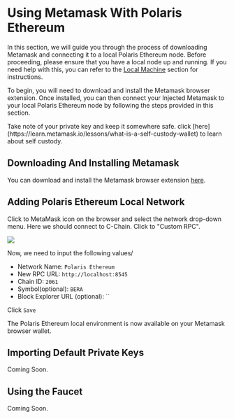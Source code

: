 
# Using Metamask With Polaris Ethereum

In this section, we will guide you through the process of 
downloading Metamask and connecting it to a local Polaris Ethereum node. 
Before proceeding, please ensure that you have a local node up and running. 
If you need help with this, you can refer to the [Local Machine](./running-a-node/running-locally) section for instructions.

To begin, you will need to download and install the Metamask browser extension. 
Once installed, you can then connect your Injected Metamask to your local Polaris Ethereum 
node by following the steps provided in this section.

 
<Callout type="warning" emoji="⚠️">
  Take note of your private key and keep it somewhere safe. click [here](https://learn.metamask.io/lessons/what-is-a-self-custody-wallet) to learn about self custody.
</Callout>

## Downloading And Installing Metamask
You can download and install the Metamask browser extension [here](https://metamask.io/download/).

## Adding Polaris Ethereum Local Network
Click to MetaMask icon on the browser and select the network drop-down menu. Here we should connect to C-Chain. Click to "Custom RPC".

![](/metamask-add-network.png)

Now, we need to input the following values/

- Network Name: `Polaris Ethereum`
- New RPC URL: `http://localhost:8545`
- Chain ID: `2061`
- Symbol(optional): `BERA`
- Block Explorer URL (optional): ``

Click `Save`

The Polaris Ethereum local environment is now available on your Metamask browser wallet.

## Importing Default Private Keys

Coming Soon.

## Using the Faucet

Coming Soon.